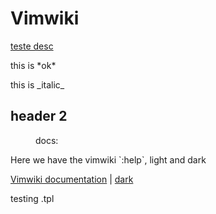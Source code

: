 = Vimwiki =

[[page 1|teste desc]]

this is *ok*

this is _italic_

== header 2 ==

:docs:

Here we have the vimwiki `:help`, light and dark

[[local:vimwiki.txt.breve.htm|Vimwiki documentation]] |
[[local:vimwiki.txt.dark.htm|dark]]

testing .tpl
